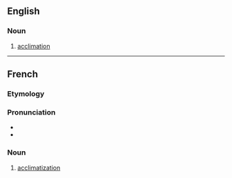 ==English==

===Noun===
{{en-noun}}

# {{lb|en|rare}} [[acclimation]]

----

==French==

===Etymology===
{{suffix|acclimater|ment|lang=fr}}

===Pronunciation===
* {{audio|Fr-acclimatement.ogg|Audio|lang=fr}}
* {{audio|Fr-Paris--acclimatement.ogg|Audio (Paris)|lang=fr}}

===Noun===
{{fr-noun|m}}

# [[acclimatization]]